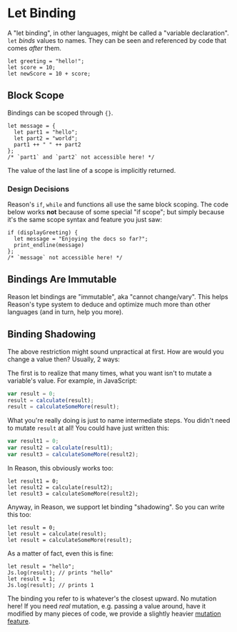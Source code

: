 # Let Binding

A "let binding", in other languages, might be called a "variable declaration". `let` _binds_ values to names. They can be seen and referenced by code that comes _after_ them.

```reason
let greeting = "hello!";
let score = 10;
let newScore = 10 + score;
```

## Block Scope

Bindings can be scoped through `{}`.

```reason
let message = {
  let part1 = "hello";
  let part2 = "world";
  part1 ++ " " ++ part2
};
/* `part1` and `part2` not accessible here! */
```

The value of the last line of a scope is implicitly returned.

### Design Decisions

Reason's `if`, `while` and functions all use the same block scoping. The code below works **not** because of some special "if scope"; but simply because it's the same scope syntax and feature you just saw:

```reason
if (displayGreeting) {
  let message = "Enjoying the docs so far?";
  print_endline(message)
};
/* `message` not accessible here! */
```

## Bindings Are Immutable

Reason let bindings are "immutable", aka "cannot change/vary". This helps Reason's type system to deduce and optimize much more than other languages (and in turn, help you more).

## Binding Shadowing

The above restriction might sound unpractical at first. How are would you change a value then? Usually, 2 ways:

The first is to realize that many times, what you want isn't to mutate a variable's value. For example, in JavaScript:

```js
var result = 0;
result = calculate(result);
result = calculateSomeMore(result);
```

What you're really doing is just to name intermediate steps. You didn't need to mutate `result` at all! You could have just written this:

```js
var result1 = 0;
var result2 = calculate(result1);
var result3 = calculateSomeMore(result2);
```

In Reason, this obviously works too:

```re
let result1 = 0;
let result2 = calculate(result2);
let result3 = calculateSomeMore(result2);
```

Anyway, in Reason, we support let binding "shadowing". So you can write this too:

```re
let result = 0;
let result = calculate(result);
let result = calculateSomeMore(result);
```

As a matter of fact, even this is fine:

```re
let result = "hello";
Js.log(result); // prints "hello"
let result = 1;
Js.log(result); // prints 1
```

The binding you refer to is whatever's the closest upward. No mutation here!
If you need _real_ mutation, e.g. passing a value around, have it modified by many pieces of code, we provide a slightly heavier [mutation feature](mutation.md).
